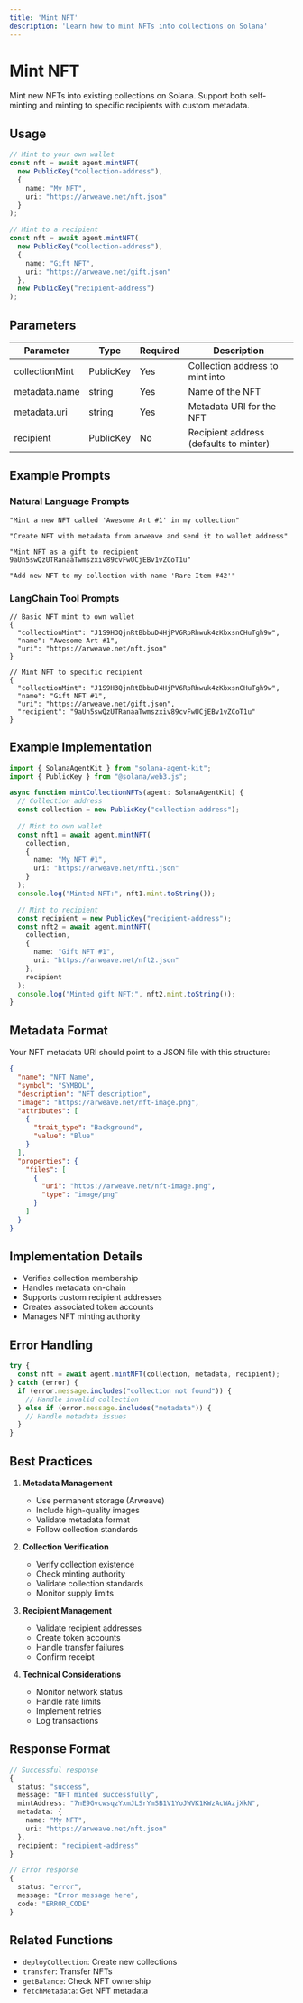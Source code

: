 ```yaml
---
title: 'Mint NFT'
description: 'Learn how to mint NFTs into collections on Solana'
---
```


# Mint NFT

Mint new NFTs into existing collections on Solana. Support both self-minting and minting to specific recipients with custom metadata.

## Usage

```typescript
// Mint to your own wallet
const nft = await agent.mintNFT(
  new PublicKey("collection-address"),
  {
    name: "My NFT",
    uri: "https://arweave.net/nft.json"
  }
);

// Mint to a recipient
const nft = await agent.mintNFT(
  new PublicKey("collection-address"),
  {
    name: "Gift NFT",
    uri: "https://arweave.net/gift.json"
  },
  new PublicKey("recipient-address")
);
```

## Parameters

| Parameter | Type | Required | Description |
| --------- | ---- | -------- | ----------- |
| collectionMint | PublicKey | Yes | Collection address to mint into |
| metadata.name | string | Yes | Name of the NFT |
| metadata.uri | string | Yes | Metadata URI for the NFT |
| recipient | PublicKey | No | Recipient address (defaults to minter) |

## Example Prompts

### Natural Language Prompts
```text
"Mint a new NFT called 'Awesome Art #1' in my collection"

"Create NFT with metadata from arweave and send it to wallet address"

"Mint NFT as a gift to recipient 9aUn5swQzUTRanaaTwmszxiv89cvFwUCjEBv1vZCoT1u"

"Add new NFT to my collection with name 'Rare Item #42'"
```

### LangChain Tool Prompts
```text
// Basic NFT mint to own wallet
{
  "collectionMint": "J1S9H3QjnRtBbbuD4HjPV6RpRhwuk4zKbxsnCHuTgh9w",
  "name": "Awesome Art #1",
  "uri": "https://arweave.net/nft.json"
}

// Mint NFT to specific recipient
{
  "collectionMint": "J1S9H3QjnRtBbbuD4HjPV6RpRhwuk4zKbxsnCHuTgh9w",
  "name": "Gift NFT #1",
  "uri": "https://arweave.net/gift.json",
  "recipient": "9aUn5swQzUTRanaaTwmszxiv89cvFwUCjEBv1vZCoT1u"
}
```

## Example Implementation

```typescript
import { SolanaAgentKit } from "solana-agent-kit";
import { PublicKey } from "@solana/web3.js";

async function mintCollectionNFTs(agent: SolanaAgentKit) {
  // Collection address
  const collection = new PublicKey("collection-address");
  
  // Mint to own wallet
  const nft1 = await agent.mintNFT(
    collection,
    {
      name: "My NFT #1",
      uri: "https://arweave.net/nft1.json"
    }
  );
  console.log("Minted NFT:", nft1.mint.toString());

  // Mint to recipient
  const recipient = new PublicKey("recipient-address");
  const nft2 = await agent.mintNFT(
    collection,
    {
      name: "Gift NFT #1",
      uri: "https://arweave.net/nft2.json"
    },
    recipient
  );
  console.log("Minted gift NFT:", nft2.mint.toString());
}
```

## Metadata Format

Your NFT metadata URI should point to a JSON file with this structure:

```json
{
  "name": "NFT Name",
  "symbol": "SYMBOL",
  "description": "NFT description",
  "image": "https://arweave.net/nft-image.png",
  "attributes": [
    {
      "trait_type": "Background",
      "value": "Blue"
    }
  ],
  "properties": {
    "files": [
      {
        "uri": "https://arweave.net/nft-image.png",
        "type": "image/png"
      }
    ]
  }
}
```

## Implementation Details

- Verifies collection membership
- Handles metadata on-chain
- Supports custom recipient addresses
- Creates associated token accounts
- Manages NFT minting authority

## Error Handling

```typescript
try {
  const nft = await agent.mintNFT(collection, metadata, recipient);
} catch (error) {
  if (error.message.includes("collection not found")) {
    // Handle invalid collection
  } else if (error.message.includes("metadata")) {
    // Handle metadata issues
  }
}
```

## Best Practices

1. **Metadata Management**
   - Use permanent storage (Arweave)
   - Include high-quality images
   - Validate metadata format
   - Follow collection standards

2. **Collection Verification**
   - Verify collection existence
   - Check minting authority
   - Validate collection standards
   - Monitor supply limits

3. **Recipient Management**
   - Validate recipient addresses
   - Create token accounts
   - Handle transfer failures
   - Confirm receipt

4. **Technical Considerations**
   - Monitor network status
   - Handle rate limits
   - Implement retries
   - Log transactions

## Response Format

```typescript
// Successful response
{
  status: "success",
  message: "NFT minted successfully",
  mintAddress: "7nE9GvcwsqzYxmJLSrYmSB1V1YoJWVK1KWzAcWAzjXkN",
  metadata: {
    name: "My NFT",
    uri: "https://arweave.net/nft.json"
  },
  recipient: "recipient-address"
}

// Error response
{
  status: "error",
  message: "Error message here",
  code: "ERROR_CODE"
}
```

## Related Functions

- `deployCollection`: Create new collections
- `transfer`: Transfer NFTs
- `getBalance`: Check NFT ownership
- `fetchMetadata`: Get NFT metadata